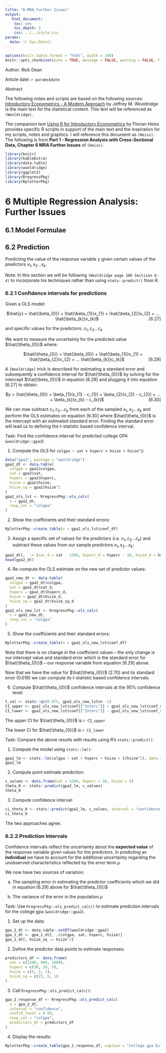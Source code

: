 ```yaml
---
title: "6-MRA_Further Issues"
output: 
   html_document:
    toc: yes
    toc_depth: 3
    css: ../../style.css
params:
  date: !r Sys.Date()    
---
```


```r
options(knitr.table.format = "html", width = 140)
knitr::opts_chunk$set(echo = TRUE, message = FALSE, warning = FALSE, fig.width = 12, fig.height = 8)
```

<div>

Author: Rick Dean

</div>

<div>

Article date: `r params$date`

</div>

::: {.abstract}
<p class="abstract">

Abstract

</p>

The following notes and scripts are based on the following sources: [Introductory Econometrics - A Modern Approach](https://www.amazon.com/Introductory-Econometrics-Modern-Approach-Standalone/dp/130527010X/ref=sr_1_2?dchild=1&keywords=Introductory+Econometrics%3A+A+Modern+Approach&qid=1597005903&s=books&sr=1-2) by Jeffrey M. Wooldridge is the main text for the statistical content. This text will be referenced as `(Wooldridge)`.

The companion text [Using R for Introductory Econometrics](http://www.urfie.net/index.html) by Florian Heiss provides specific R scripts in support of the main text and the inspiration for my scripts, notes and graphics. I will reference this document as `(Heiss)`. The following is from **Part 1 - Regression Analysis with Cross-Sectional Data, Chapter 6 MRA Further Issues** of `(Heiss)`.
:::

```r
library(knitr)
library(kableExtra)
library(data.table)
library(wooldridge)
library(ggplot2)
library(RregressPkg)
library(RplotterPkg)
```

# 6 Multiple Regression Analysis: Further Issues

## 6.1 Model Formulae

## 6.2 Prediction

Predicting the value of the response variable $y$ given certain values of the predictors $x_{1}, x_{2} ... x_{k}$.

::: {.note}
Note: In this section we will be following `(Wooldridge page 186 Sectiion 6-4)` to incorporate his techniques rather than using `stats::predict()` from R.
:::

### 6.2.1 Confidence intervals for predictions

Given a OLS model:

<center>

$\hat{y} = \hat{\beta_{0}} + \hat{\beta_{1}}x_{1} + \hat{\beta_{2}}x_{2} + ... \hat{\beta_{k}}x_{k}$[[6.27]]{style="float:right;"}

</center>

and specific values for the predictors: $c_{1}, c_{2} ... c_{k}$

We want to measure the uncertainty for the predicted value $\hat{\theta_{0}}$ where:

<center>

$\hat{\theta_{0}} = \hat{\beta_{0}} + \hat{\beta_{1}}c_{1} + \hat{\beta_{2}}c_{2} + ... \hat{\beta_{k}}c_{k}$[[6.29]]{style="float:right;"}

</center>

A `[Wooldridge]` trick is described for estimating a standard error and subsequently a confidence interval for $\hat{\theta_{0}}$ by solving for the intercept $\hat{\beta_{0}}$ in equation [6.29] and plugging it into equation [6.27] to obtain:

<center>

$y = \hat{\theta_{0}} + \beta_{1}(x_{1} - c_{1}) + \beta_{2}(x_{2} - c_{2}) + ... + \beta_{k}(x_{k} - c_{k})$[[6.30]]{style="float:right;"}

</center>

We can now subtract $c_{1}, c_{2} ... c_{k}$ from each of the sampled $x_{1}, x_{2} ... x_{k}$ and perform the OLS estimates on equation [6.30] where $\hat{\theta_{0}}$ is the intercept with an estimated standard error. Finding the standard error will lead us to defining the $t$-statistic based confidence interval.

::: {.task}
Task: Find the confidence interval for predicted college GPA (`wooldridge::gpa2`)
:::

1.  Compute the OLS for `colgpa ~ sat + hsperc + hsize + hsize^2`:

```r
data("gpa2", package = "wooldridge")
gpa2_dt <- data.table(
  colgpa = gpa2$colgpa,
  sat = gpa2$sat,
  hsperc = gpa2$hsperc,
  hsize = gpa2$hsize,
  hsize_sq = gpa2$hsize^2
)
gpa2_ols_lst <- RregressPkg::ols_calc(
  x = gpa2_dt,
  resp_col = "colgpa"
)
```

2.  Show the coefficients and their standard errors:

```r
RplotterPkg::create_table(x = gpa2_ols_lst$coef_df)
```

3.  Assign a specific set of values for the predictors (i.e. $c_{1}, c_{2} ... c_{k}$) and subtract these values from our sample predictors $x_{1}, x_{2} ... x_{k}$:

```r
gpa2_dt[, `:=`(sat_d = sat - 1200, hsperc_d = hsperc - 30, hsize_d = hsize - 5, hsize_sq_d = hsize_sq - 25)]
head(gpa2_dt)
```

4.  Re-compute the OLS estimate on the new set of predictor values:

```r
gpa2_new_dt <- data.table(
  colgpa = gpa2_dt$colgpa,
  sat = gpa2_dt$sat_d,
  hsperc = gpa2_dt$hsperc_d,
  hsize = gpa2_dt$hsize_d,
  hsize_sq = gpa2_dt$hsize_sq_d
)
gpa2_ols_new_lst <- RregressPkg::ols_calc(
  x = gpa2_new_dt,
  resp_col = "colgpa"
)
```

5.  Show the coefficients and their standard errors:

```r
RplotterPkg::create_table(x = gpa2_ols_new_lst$coef_df)
```

Note that there is no change in the coefficient values -- the only change is our intercept value and standard error which is the standard error for $\hat{\theta_{0}}$ -- our response variable from equation [6.29] above.

Now that we have the value for $\hat{\theta_{0}}$ (2.70) and its standard error (0.019) we can compute its $t$-statistic based confidence intervals.

6.  Compute $\hat{\theta_{0}}$ confidence intervals at the 95% confidence level:

```r
t_val <- stats::qt(0.975, gpa2_ols_new_lst$n -1)
CI_upper <- gpa2_ols_new_lst$coef[["Interc"]] + gpa2_ols_new_lst$coef_se[["Interc"]] * t_val
CI_lower <- gpa2_ols_new_lst$coef[["Interc"]] - gpa2_ols_new_lst$coef_se[["Interc"]] * t_val
```

The upper CI for $\hat{\theta_{0}}$ is `r CI_upper`

The lower CI for $\hat{\theta_{0}}$ is `r CI_lower`

::: {.task}
Task: Compare the above results with results using R's `stats::predict()`.
:::

1.  Compute the model using `stats::lm()`:

```r
gpa2_lm <- stats::lm(colgpa ~ sat + hsperc + hsize + I(hsize^2), data = gpa2)
gpa2_lm
```

2.  Compute point estimate prediction:

```r
c_values <- data.frame(sat = 1200, hsperc = 30, hsize = 5)
theta_0 <- stats::predict(gpa2_lm, c_values)
theta_0
```

3.  Compute confidence interval:

```r
ci_theta_0 <- stats::predict(gpa2_lm, c_values, interval = "confidence")
ci_theta_0
```

The two approaches agree.

### 6.2.2 Prediction Intervals

Confidence intervals reflect the uncertainty about the **expected value** of the response variable given values for the predictors. In predicting an **individual** we have to account for the additional uncertainty regarding the unobserved characteristics reflected by the error term $\mu$.

We now have two sources of variation:

a. The sampling error in estimating the predictor coefficients which we did in equation [6.29] above for $\hat{\theta_{0}}$

b. The variance of the error in the population $\mu$

<div class="task">Task: Use `RregressPkg::ols_predict_calc()` to estimate prediction intervals for the college gpa (`wooldridge::gpa2`).</div>

1. Set up the data:
```r
gpa_2_dt <- data.table::setDT(wooldridge::gpa2)
gpa_2_dt <- gpa_2_dt[, .(colgpa, sat, hsperc, hsize)]
gpa_2_dt[, hsize_sq := hsize^2]
```

2. Define the predictor data points to estimate responses:
```r
predictors_df <- data.frame(
  sat = c(1200, 900, 1400),
  hsperc = c(30, 20, 5),
  hsize = c(5, 3, 1),
  hsize_sq = c(25, 9, 1)
)
```

3. Call `RregressPkg::ols_predict_calc()`:
```r
gpa_2_response_df <- RregressPkg::ols_predict_calc(
  x = gpa_2_dt,
  interval = "confidence",
  confid_level = 0.99,
  resp_col = "colgpa",
  predictors_df = predictors_df
)
```

4. Display the results:
```r
RplotterPkg::create_table(gpa_2_response_df, caption = "College gpa Estimates")
```










